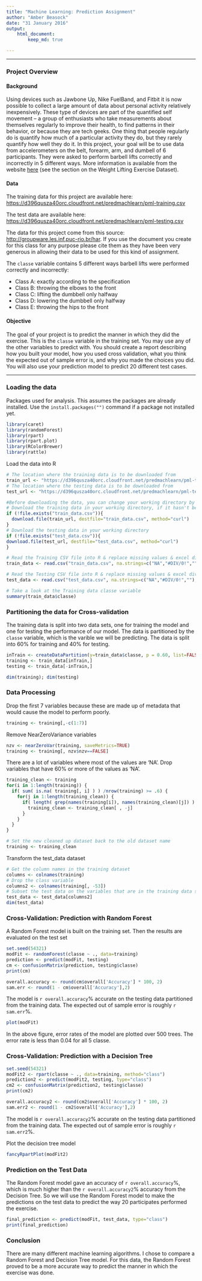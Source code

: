```yaml
---
title: "Machine Learning: Prediction Assignment" 
author: "Amber Beasock"
date: "31 January 2016"
output: 
    html_document:
        keep_md: true

---
```


----------------------------------------------------------------------------------

### Project Overview

#### Background

Using devices such as Jawbone Up, Nike FuelBand, and Fitbit it is now possible to collect a large amount of data about personal activity relatively inexpensively. These type of devices are part of the quantified self movement – a group of enthusiasts who take measurements about themselves regularly to improve their health, to find patterns in their behavior, or because they are tech geeks. One thing that people regularly do is quantify how much of a particular activity they do, but they rarely quantify how well they do it. In this project, your goal will be to use data from accelerometers on the belt, forearm, arm, and dumbell of 6 participants. They were asked to perform barbell lifts correctly and incorrectly in 5 different ways. More information is available from the website [here](http://groupware.les.inf.puc-rio.br/har) (see the section on the Weight Lifting Exercise Dataset).

#### Data

The training data for this project are available here:
<https://d396qusza40orc.cloudfront.net/predmachlearn/pml-training.csv>

The test data are available here:
<https://d396qusza40orc.cloudfront.net/predmachlearn/pml-testing.csv>

The data for this project come from this source: <http://groupware.les.inf.puc-rio.br/har>. If you use the document you create for this class for any purpose please cite them as they have been very generous in allowing their data to be used for this kind of assignment.


The `classe` variable contains 5 different ways barbell lifts were performed correctly and incorrectly:

- Class A: exactly according to the specification
- Class B: throwing the elbows to the front
- Class C: lifting the dumbbell only halfway
- Class D: lowering the dumbbell only halfway
- Class E: throwing the hips to the front

#### Objective

The goal of your project is to predict the manner in which they did the exercise. This is the `classe` variable in the training set. You may use any of the other variables to predict with. You should create a report describing how you built your model, how you used cross validation, what you think the expected out of sample error is, and why you made the choices you did. You will also use your prediction model to predict 20 different test cases.

----------------------------------------------------------------------------------

### Loading the data

Packages used for analysis. This assumes the packages are already installed. Use the `install.packages("")` command if a package not installed yet.
```r
library(caret)
library(randomForest)
library(rpart)
library(rpart.plot)
library(RColorBrewer)
library(rattle)
```

Load the data into R
```r
# The location where the training data is to be downloaded from
train_url <- "https://d396qusza40orc.cloudfront.net/predmachlearn/pml-training.csv"
# The location where the testing data is to be downloaded from
test_url <- "https://d396qusza40orc.cloudfront.net/predmachlearn/pml-testing.csv"

#Before downloading the data, you can change your working directory by setting the path in setwd()
# Download the training data in your working directory, if it hasn't been already
if (!file.exists("train_data.csv")){
  download.file(train_url, destfile="train_data.csv", method="curl")
}
# Download the testing data in your working directory
if (!file.exists("test_data.csv")){
download.file(test_url, destfile="test_data.csv", method="curl")
}

# Read the Training CSV file into R & replace missing values & excel division error strings #DIV/0! with 'NA'
train_data <- read.csv("train_data.csv", na.strings=c("NA","#DIV/0!",""), header=TRUE)

# Read the Testing CSV file into R & replace missing values & excel division error strings #DIV/0! with 'NA'
test_data <- read.csv("test_data.csv", na.strings=c("NA","#DIV/0!",""), header=TRUE)

# Take a look at the Training data classe variable
summary(train_data$classe)
```

### Partitioning the data for Cross-validation

The training data is split into two data sets, one for training the model and one for testing the performance of our model. The data is partitioned by the `classe` variable, which is the varible we will be predicting. The data is split into 60% for training and 40% for testing.

```r
inTrain <- createDataPartition(y=train_data$classe, p = 0.60, list=FALSE)
training <- train_data[inTrain,]
testing <- train_data[-inTrain,]

dim(training); dim(testing)
```    

### Data Processing
Drop the first 7 variables because these are made up of metadata that would cause the model to perform poorly.
```r
training <- training[,-c(1:7)]
```

Remove NearZeroVariance variables
```r
nzv <- nearZeroVar(training, saveMetrics=TRUE)
training <- training[, nzv$nzv==FALSE]
```

There are a lot of variables where most of the values are 'NA'. Drop variables that have 60% or more of the values as 'NA'.
```r
training_clean <- training
for(i in 1:length(training)) {
  if( sum( is.na( training[, i] ) ) /nrow(training) >= .6) {
    for(j in 1:length(training_clean)) {
      if( length( grep(names(training[i]), names(training_clean)[j]) ) == 1)  {
        training_clean <- training_clean[ , -j]
      }   
    } 
  }
}

# Set the new cleaned up dataset back to the old dataset name
training <- training_clean
```

Transform the test_data dataset
```r
# Get the column names in the training dataset
columns <- colnames(training)
# Drop the class variable
columns2 <- colnames(training[, -53])
# Subset the test data on the variables that are in the training data set
test_data <- test_data[columns2]
dim(test_data)
```

### Cross-Validation: Prediction with Random Forest

A Random Forest model is built on the training set. Then the results are evaluated on the test set
```r
set.seed(54321)
modFit <- randomForest(classe ~ ., data=training)
prediction <- predict(modFit, testing)
cm <- confusionMatrix(prediction, testing$classe)
print(cm)
```

```r
overall.accuracy <- round(cm$overall['Accuracy'] * 100, 2)
sam.err <- round(1 - cm$overall['Accuracy'],2)
```

The model is `r overall.accuracy`% accurate on the testing data partitioned from the training data. The expected out of sample error is roughly `r sam.err`%. 

```r
plot(modFit)
```

In the above figure, error rates of the model are plotted over 500 trees. The error rate is less than 0.04 for all 5 classe. 

### Cross-Validation: Prediction with a Decision Tree

```r
set.seed(54321)
modFit2 <- rpart(classe ~ ., data=training, method="class")
prediction2 <- predict(modFit2, testing, type="class")
cm2 <- confusionMatrix(prediction2, testing$classe)
print(cm2)
```

```r
overall.accuracy2 <- round(cm2$overall['Accuracy'] * 100, 2)
sam.err2 <- round(1 - cm2$overall['Accuracy'],2)
```

The model is `r overall.accuracy2`% accurate on the testing data partitioned from the training data. The expected out of sample error is roughly `r sam.err2`%. 

Plot the decision tree model
```r
fancyRpartPlot(modFit2)
```

### Prediction on the Test Data

The Random Forest model gave an accuracy of `r overall.accuracy`%, which is much higher than the `r overall.accuracy2`% accuracy from the Decision Tree. So we will use the Random Forest model to make the predictions on the test data to predict the way 20 participates performed the exercise.
```r
final_prediction <- predict(modFit, test_data, type="class")
print(final_prediction)
```

### Conclusion

There are many different machine learning algorithms. I chose to compare a Random Forest and Decision Tree model. For this data, the Random Forest proved to be a more accurate way to predict the manner in which the exercise was done.